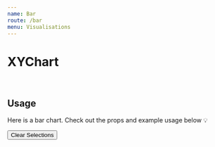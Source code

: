 ```yaml
---
name: Bar
route: /bar
menu: Visualisations
---
```


<h1 style={{ margin: '0px' }}>XYChart</h1>

<br />

## Usage

Here is a bar chart.
Check out the props and example usage below 💡


<Playground>
<Motor  
 config={config}>  
  <Filter label='CanonicalDate' dimension={['CanonicalDate']} />
  <Filter label='Forcast Day' dimension={['Forcast Day']} />
    <Button type="clearSelections">Clear Selections</Button>
<Bar 
          width={900}
          height={450}
          title="Claims by Claim type"
          size='medium'
          showLabels
          colorTheme="bio"
          selectionMethod="brush"
          showLabels={false}
          suppressZero
          showLegend
          suppressMissing
          stacked
          cols={[
            { qField: '[Claim Settled Date.autoCalendar.Year]', qLabel: 'Year' },
            { qField: '[Claim Type]', qLabel: 'Claim Type' },
            { qField: '=Count(ClaimCounter)', qLabel: 'Claims Opened'},
          ]}
        />
  </Motor>
</Playground>
